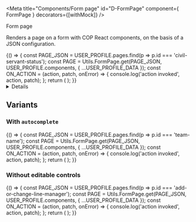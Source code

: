 <!-- Global imports -->

<!-- Local imports -->

<!-- JSON documents -->

<Meta title="Components/Form page" id="D-FormPage" component={ FormPage } decorators={[withMock]} />

<Heading size="xl" caption="Components">Form page</Heading>

Renders a page on a form with <Link href="https://ukhomeoffice.github.io/cop-react-components/?path=/docs/d-alert--default-story">COP React components</Link>,
on the basis of a <Link href="/?path=/docs/f-json-page">JSON</Link> configuration.

<Canvas withToolbar>
  <Story name="Default" parameters={{
    mockData: [
      {
        url: `${USER_PROFILE_DATA.environmentContext.referenceDataUrl}/v2/entities/areYouACivilServant`,
        method: 'GET',
        status: 200,
        response: CIVIL_SERVANT
      },
      {
        url: `${USER_PROFILE_DATA.environmentContext.referenceDataUrl}/v2/entities/grade`,
        method: 'GET',
        status: 200,
        response: GRADE
      },
      {
        url: `${USER_PROFILE_DATA.environmentContext.referenceDataUrl}/v1/entities/team`,
        method: 'GET',
        status: 200,
        response: TEAMS
      }
    ]
  }}>
    {() => {
      const PAGE_JSON = USER_PROFILE.pages.find(p => p.id === 'civil-servant-status');
      const PAGE = Utils.FormPage.get(PAGE_JSON, USER_PROFILE.components, { ...USER_PROFILE_DATA });
      const ON_ACTION = (action, patch, onError) => {
        console.log('action invoked', action, patch);
      };
      return (
        <FormPage page={PAGE} onAction={ON_ACTION} />
      );
    }}
  </Story>
</Canvas>

<Details summary="Properties" className="no-indent">
  <ArgsTable of={ FormPage } />
</Details>


## Variants
### With `autocomplete`
<Canvas>
  <Story name="With autocomplete" parameters={{
    mockData: [
      {
        url: `${USER_PROFILE_DATA.environmentContext.referenceDataUrl}/v2/entities/areYouACivilServant`,
        method: 'GET',
        status: 200,
        response: CIVIL_SERVANT
      },
      {
        url: `${USER_PROFILE_DATA.environmentContext.referenceDataUrl}/v2/entities/grade`,
        method: 'GET',
        status: 200,
        response: GRADE
      },
      {
        url: `${USER_PROFILE_DATA.environmentContext.referenceDataUrl}/v1/entities/team`,
        method: 'GET',
        status: 200,
        response: TEAMS
      }
    ]
  }}>
    {() => {
      const PAGE_JSON = USER_PROFILE.pages.find(p => p.id === 'team-name');
      const PAGE = Utils.FormPage.get(PAGE_JSON, USER_PROFILE.components, { ...USER_PROFILE_DATA });
      const ON_ACTION = (action, patch, onError) => {
        console.log('action invoked', action, patch);
      };
      return (
        <FormPage page={PAGE} onAction={ON_ACTION} />
      );
    }}
  </Story>
</Canvas>

### Without editable controls

<Canvas>
  <Story name="Without editable controls">
    {() => {
      const PAGE_JSON = USER_PROFILE.pages.find(p => p.id === 'add-or-change-line-manager');
      const PAGE = Utils.FormPage.get(PAGE_JSON, USER_PROFILE.components, { ...USER_PROFILE_DATA });
      const ON_ACTION = (action, patch, onError) => {
        console.log('action invoked', action, patch);
      };
      return (
        <FormPage page={PAGE} onAction={ON_ACTION} />
      );
    }}
  </Story>
</Canvas>
